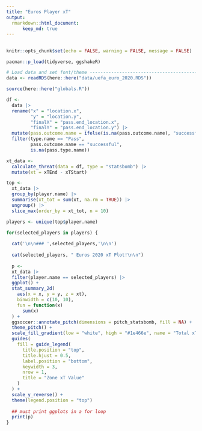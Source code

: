 ```yaml
---
title: "Euros Player xT"
output:
  rmarkdown::html_document:
      keep_md: true
---
```


## {.tabset}

```r
knitr::opts_chunk$set(echo = FALSE, warning = FALSE, message = FALSE)

pacman::p_load(tidyverse, ggshakeR)

# Load data and set font/theme --------------------------------------------
data <- readRDS(here::here("data/uefa_euro_2020.RDS"))

source(here::here("globals.R"))
```

```r
df <- 
  data |> 
  rename("x" = "location.x",
         "y" = "location.y",
         "finalX" = "pass.end_location.x",
         "finalY" = "pass.end_location.y") |> 
  mutate(pass.outcome.name = ifelse(is.na(pass.outcome.name), "successful", "unsuccessful")) |> 
  filter(type.name == "Pass",
         pass.outcome.name == "successful",
         is.na(pass.type.name))

xt_data <- 
  calculate_threat(data = df, type = "statsbomb") |> 
  mutate(xt = xTEnd - xTStart)

top <- 
  xt_data |> 
  group_by(player.name) |> 
  summarise(xt_tot = sum(xt, na.rm = TRUE)) |> 
  ungroup() |> 
  slice_max(order_by = xt_tot, n = 10)

players <- unique(top$player.name)
```


```r

for(selected_players in players) {
  
  cat('\n\n### ',selected_players,'\n\n')
  
  cat(selected_players, " Euros 2020 xT Plot!\n\n")
  
  p <- 
  xt_data |>
  filter(player.name == selected_players) |>
  ggplot() +
  stat_summary_2d(
    aes(x = x, y = y, z = xt),
    binwidth = c(10, 10),
    fun = function(x)
      sum(x)
  ) +
  ggsoccer::annotate_pitch(dimensions = pitch_statsbomb, fill = NA) +
  theme_pitch() +
  scale_fill_gradient(low = "white", high = "#1e466e", name = "Total xT") +
  guides(
    fill = guide_legend(
      title.position = "top",
      title.hjust = 0.5,
      label.position = "bottom",
      keywidth = 3,
      nrow = 1,
      title = "Zone xT Value"
    )
  ) +
  scale_y_reverse() +
  theme(legend.position = "top")
  
  ## must print ggplots in a for loop
  print(p)
}
```